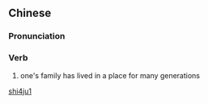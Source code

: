 ==Chinese==
{{zh-forms}}

===Pronunciation===
{{zh-pron
|m=shìjū
|mn=sè-ki/sè-ku
|cat=v
}}

===Verb===
{{zh-verb}}

# {{lb|zh|literary}} one's family has lived in a place for many generations

[[Category:Mandarin literary terms|shi4ju1]]